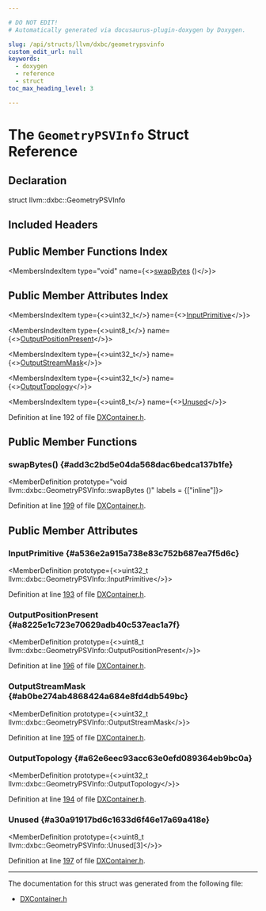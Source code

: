 ```yaml
---

# DO NOT EDIT!
# Automatically generated via docusaurus-plugin-doxygen by Doxygen.

slug: /api/structs/llvm/dxbc/geometrypsvinfo
custom_edit_url: null
keywords:
  - doxygen
  - reference
  - struct
toc_max_heading_level: 3

---
```





# The `GeometryPSVInfo` Struct Reference

<DoxygenPage pluginConfig={pluginConfig}>



## Declaration

<CodeBlock>struct llvm::dxbc::GeometryPSVInfo</CodeBlock>

## Included Headers

<IncludesList>
<IncludesListItem
  filePath="llvm/BinaryFormat/DXContainer.h"
  permalink="/docs/api/files/include/include/llvm/include/llvm/binaryformat/dxcontainer-h"
  isLocal="true" />
</IncludesList>

## Public Member Functions Index

<MembersIndex>

<MembersIndexItem
  type="void"
  name={<><a href="#add3c2bd5e04da568dac6bedca137b1fe">swapBytes</a> ()</>}>
</MembersIndexItem>

</MembersIndex>

## Public Member Attributes Index

<MembersIndex>

<MembersIndexItem
  type={<>uint32&#95;t</>}
  name={<><a href="#a536e2a915a738e83c752b687ea7f5d6c">InputPrimitive</a></>}>
</MembersIndexItem>

<MembersIndexItem
  type={<>uint8&#95;t</>}
  name={<><a href="#a8225e1c723e70629adb40c537eac1a7f">OutputPositionPresent</a></>}>
</MembersIndexItem>

<MembersIndexItem
  type={<>uint32&#95;t</>}
  name={<><a href="#ab0be274ab4868424a684e8fd4db549bc">OutputStreamMask</a></>}>
</MembersIndexItem>

<MembersIndexItem
  type={<>uint32&#95;t</>}
  name={<><a href="#a62e6eec93acc63e0efd089364eb9bc0a">OutputTopology</a></>}>
</MembersIndexItem>

<MembersIndexItem
  type={<>uint8&#95;t</>}
  name={<><a href="#a30a91917bd6c1633d6f46e17a69a418e">Unused</a></>}>
</MembersIndexItem>

</MembersIndex>


Definition at line 192 of file <a href="/docs/api/files/include/include/llvm/include/llvm/binaryformat/dxcontainer-h">DXContainer.h</a>.

<SectionDefinition>

## Public Member Functions

### swapBytes() {#add3c2bd5e04da568dac6bedca137b1fe}

<MemberDefinition
  prototype="void llvm::dxbc::GeometryPSVInfo::swapBytes ()"
  labels = {["inline"]}>

Definition at line <a href="/docs/api/files/include/include/llvm/include/llvm/binaryformat/dxcontainer-h/#l00199">199</a> of file <a href="/docs/api/files/include/include/llvm/include/llvm/binaryformat/dxcontainer-h">DXContainer.h</a>.
</MemberDefinition>

</SectionDefinition>

<SectionDefinition>

## Public Member Attributes

### InputPrimitive {#a536e2a915a738e83c752b687ea7f5d6c}

<MemberDefinition
  prototype={<>uint32&#95;t llvm::dxbc::GeometryPSVInfo::InputPrimitive</>}>

Definition at line <a href="/docs/api/files/include/include/llvm/include/llvm/binaryformat/dxcontainer-h/#l00193">193</a> of file <a href="/docs/api/files/include/include/llvm/include/llvm/binaryformat/dxcontainer-h">DXContainer.h</a>.
</MemberDefinition>

### OutputPositionPresent {#a8225e1c723e70629adb40c537eac1a7f}

<MemberDefinition
  prototype={<>uint8&#95;t llvm::dxbc::GeometryPSVInfo::OutputPositionPresent</>}>

Definition at line <a href="/docs/api/files/include/include/llvm/include/llvm/binaryformat/dxcontainer-h/#l00196">196</a> of file <a href="/docs/api/files/include/include/llvm/include/llvm/binaryformat/dxcontainer-h">DXContainer.h</a>.
</MemberDefinition>

### OutputStreamMask {#ab0be274ab4868424a684e8fd4db549bc}

<MemberDefinition
  prototype={<>uint32&#95;t llvm::dxbc::GeometryPSVInfo::OutputStreamMask</>}>

Definition at line <a href="/docs/api/files/include/include/llvm/include/llvm/binaryformat/dxcontainer-h/#l00195">195</a> of file <a href="/docs/api/files/include/include/llvm/include/llvm/binaryformat/dxcontainer-h">DXContainer.h</a>.
</MemberDefinition>

### OutputTopology {#a62e6eec93acc63e0efd089364eb9bc0a}

<MemberDefinition
  prototype={<>uint32&#95;t llvm::dxbc::GeometryPSVInfo::OutputTopology</>}>

Definition at line <a href="/docs/api/files/include/include/llvm/include/llvm/binaryformat/dxcontainer-h/#l00194">194</a> of file <a href="/docs/api/files/include/include/llvm/include/llvm/binaryformat/dxcontainer-h">DXContainer.h</a>.
</MemberDefinition>

### Unused {#a30a91917bd6c1633d6f46e17a69a418e}

<MemberDefinition
  prototype={<>uint8&#95;t llvm::dxbc::GeometryPSVInfo::Unused&#91;3&#93;</>}>

Definition at line <a href="/docs/api/files/include/include/llvm/include/llvm/binaryformat/dxcontainer-h/#l00197">197</a> of file <a href="/docs/api/files/include/include/llvm/include/llvm/binaryformat/dxcontainer-h">DXContainer.h</a>.
</MemberDefinition>

</SectionDefinition>

<hr/>

The documentation for this struct was generated from the following file:

<ul>
<li><a href="/docs/api/files/include/include/llvm/include/llvm/binaryformat/dxcontainer-h">DXContainer.h</a></li>
</ul>

</DoxygenPage>
